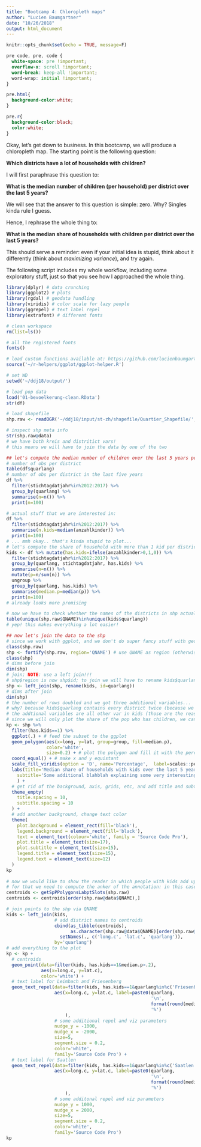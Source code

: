 ```yaml
---
title: "Bootcamp 4: Chloropleth maps"
author: "Lucien Baumgartner"
date: "10/26/2018"
output: html_document
---
```


```r
knitr::opts_chunk$set(echo = TRUE, message=F)
```

```css
pre code, pre, code {
  white-space: pre !important;
  overflow-x: scroll !important;
  word-break: keep-all !important;
  word-wrap: initial !important;
}

pre.html{
  background-color:white;
}

pre.r{
  background-color:black;
  color:white;
}
```


Okay, let's get down to business. In this bootcamp, we will produce a chloropleth map. The starting point is the following question:

__Which districts have a lot of households with children?__

I will first paraphrase this question to:

__What is the median number of children (per household) per district over the last 5 years?__

We will see that the answer to this question is simple: zero. Why? Singles kinda rule I guess.

Hence, I rephrase the whole thing to:

__What is the median share of households with children per district over the last 5 years?__

This should serve a reminder: even if your initial idea is stupid, think about it differently (think about *maximizing variance*), and try again.

The following script includes my whole workflow, including some exploratory stuff, just so that you see how I approached the whole thing.

```r
library(dplyr) # data crunching
library(ggplot2) # plots
library(rgdal) # geodata handling
library(viridis) # color scale for lazy people
library(ggrepel) # text label repel
library(extrafont) # different fonts

# clean workspace
rm(list=ls())

# all the registered fonts
fonts()

# load custom functions available at: https://github.com/lucienbaumgartner/r-helpers
source('~/r-helpers/ggplot/ggplot-helper.R')

# set WD
setwd('~/ddj18/output/')

# load pop data
load('01-bevoelkerung-clean.RData')
str(df)

# load shapefile
shp.raw <- readOGR('~/ddj18/input/st-zh/shapefile/Quartier_Shapefile/', layer = 'StatistischesQuartier')

# inspect shp meta info
str(shp.raw@data)
# we have both kreis and distritict vars!
# this means we will have to join the data by one of the two

## let's compute the median number of children over the last 5 years per district
# number of obs per district
table(df$quarlang)
# number of obs per district in the last five years
df %>% 
  filter(stichtagdatjahr%in%2012:2017) %>% 
  group_by(quarlang) %>% 
  summarise(n=n()) %>% 
  print(n=100)

# actual stuff that we are interested in:
df %>% 
  filter(stichtagdatjahr%in%2012:2017) %>% 
  summarise(n.kids=median(anzahlkinder)) %>% 
  print(n=100)
# ... mmh okay.. that's kinda stupid to plot...
# let's compute the share of household with more than 1 kid per district over the last 5 years instead...
kids <- df %>% mutate(has.kids=ifelse(anzahlkinder>0,1,0)) %>% 
  filter(stichtagdatjahr%in%2012:2017) %>% 
  group_by(quarlang, stichtagdatjahr, has.kids) %>% 
  summarise(n=n()) %>%
  mutate(p=n/sum(n)) %>% 
  ungroup %>% 
  group_by(quarlang, has.kids) %>% 
  summarise(median.p=median(p)) %>% 
  print(n=100)
# already looks more promising

# now we have to check whether the names of the districts in shp actually match those in the data!!!
table(unique(shp.raw$QNAME)%in%unique(kids$quarlang))
# yep! this makes everything a lot easier!

## now let's join the data to the shp
# since we work with ggplot, and we don't do super fancy stuff with geodata, we just coerce the shp to a dataframe
class(shp.raw)
shp <- fortify(shp.raw, region='QNAME') # use QNAME as region (otherwise it will be dropped)
class(shp)
# dims before join
dim(shp)
# join; NOTE: use a left join!!!
# shp$region is now shp$id; to join we will have to rename kids$quarlang to kids$id
shp <- left_join(shp, rename(kids, id=quarlang))
# dims after join
dim(shp)
# the number of rows doubled and we got three additional variables...
# why? because kids$quarlang contains every district twice (because we grouped by quarlang AND has.kids, and the latter has 2 distinct values (0,1))
# the addtional variables are all other var in kids (those are the reason why we actually joined the data...)
# since we will only plot the share of the pop who has children, we can drop all the others and directly proceed to the plotting
kp <- shp %>% 
  filter(has.kids==1) %>% 
  ggplot(.) + # feed the subset to the ggplot
  geom_polygon(aes(x=long, y=lat, group=group, fill=median.p),
               color='white',
               size=0.2) + # plot the polygon and fill it with the percentages
  coord_equal() + # make x and y equistant
  scale_fill_viridis(option = 'D', name='Percentage',  label=scales::percent) +
  labs(title='Median share of households with kids over the last 5 years per district',
    subtitle='Some additional blahblah explaining some very interesting stuff'
    ) +
  # get rid of the background, axis, grids, etc, and add title and subtitle spacing
  theme_empty(
    title.spacing = 10,
    subtitle.spacing = 10
  ) +
  # add another background, change text color
  theme(
    plot.background = element_rect(fill='black'),
    legend.background = element_rect(fill='black'),
    text = element_text(colour='white', family = 'Source Code Pro'),
    plot.title = element_text(size=17),
    plot.subtitle = element_text(size=15),
    legend.title = element_text(size=15),
    legend.text = element_text(size=12)
  )
kp
  
# now we would like to show the reader in which people with kids add up to 20% of the district pop
# for that we need to compute the anker of the annotation: in this case the district polgyon centroids
centroids <- getSpPPolygonsLabptSlots(shp.raw)
centroids <- centroids[order(shp.raw@data$QNAME),]

# join points to the shp via QNAME
kids <- left_join(kids,
                  # add district names to centroids
                  cbind(as_tibble(centroids), 
                        as.character(shp.raw@data$QNAME)[order(shp.raw@data$QNAME)]) %>% 
                    setNames(., c('long.c', 'lat.c', 'quarlang')),
                  by='quarlang')
# add everything to the plot
kp <- kp +
  # centroids
  geom_point(data=filter(kids, has.kids==1&median.p>.2), 
             aes(x=long.c, y=lat.c),
             color='white') +
  # text label for Leimbach and Friesenberg
  geom_text_repel(data=filter(kids, has.kids==1&quarlang%in%c('Friesenberg', 'Leimbach')),
                  aes(x=long.c, y=lat.c, label=paste0(quarlang,
                                                      '\n',
                                                      format(round(median.p*100,1), digits = 1),
                                                      '%')
                      ),
                  # some additional repel and viz parameters
                  nudge_y = -1000, 
                  nudge_x = -2000, 
                  size=5, 
                  segment.size = 0.2, 
                  color='white', 
                  family='Source Code Pro') +
  # text label for Saatlen
  geom_text_repel(data=filter(kids, has.kids==1&quarlang%in%c('Saatlen')), 
                  aes(x=long.c, y=lat.c, label=paste0(quarlang,
                                                      '\n',
                                                      format(round(median.p*100,1), digits = 1),
                                                      '%')
                      ),
                  # some additonal repel and viz parameters
                  nudge_y = 1000, 
                  nudge_x = 2000, 
                  size=5, 
                  segment.size = 0.2, 
                  color='white', 
                  family='Source Code Pro')
kp
```


